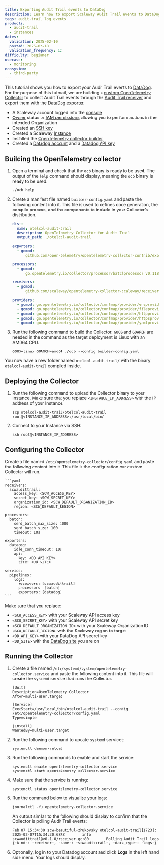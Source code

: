 ```yaml
---
title: Exporting Audit Trail events to DataDog
description: Learn how to export Scaleway Audit Trail events to DataDog
tags: audit-trail log events
products:
  - audit-trail
  - instances
dates:
  validation: 2025-02-10
  posted: 2025-02-10
  validation_frequency: 12
difficulty: beginner
usecase:
  - monitoring
ecosystem:
  - third-party
---
```




This tutorial shows you how to export your Audit Trail events to [DataDog](https://www.datadoghq.com/). For the purpose of this tutorail, we are building a [custom OpenTelemetry Collector](https://opentelemetry.io/docs/collector/custom-collector/) to collect Audit Trail events through the [Audit Trail receiver](https://github.com/scaleway/opentelemetry-collector-scaleway/tree/main/receiver/scwaudittrail) and export them with the [DataDog exporter](https://github.com/open-telemetry/opentelemetry-collector-contrib/tree/main/exporter/datadogexporter).

<Requirements />

- A Scaleway account logged into the [console](https://account.scaleway.com/?service=elements)
- [Owner](/iam/concepts/#owner) status or [IAM permissions](/iam/concepts/#permission) allowing you to perform actions in the intended Organization
- Created an [SSH key](/organizations-and-projects/how-to/create-ssh-key/)
- Created a Scaleway [Instance](/instances/how-to/create-an-instance/)
- Installed the [OpenTelemetry collector builder](https://opentelemetry.io/docs/collector/custom-collector/#step-1---install-the-builder)
- Created a [Datadog account](https://app.datadoghq.com/account/login) and a [Datadog API key](https://docs.datadoghq.com/account_management/api-app-keys/#api-keys)

## Building the OpenTelemetry collector

1. Open a terminal and check that the `ocb` binary is ready to be used. The output of the `help` command should display, meaning the `ocb` binary is ready to be used.

    ```
    ./ocb help
    ```

2. Create a manifest file named `builder-config.yaml` and paste the following content into it. This file is used to defines code generation, the compile process, and the components to include in your Collector’s distribution.

    ```yaml
    dist:
      name: otelcol-audit-trail
      description: OpenTelemetry Collector for Audit Trail
      output_path: ./otelcol-audit-trail

    exporters:
      - gomod:
          github.com/open-telemetry/opentelemetry-collector-contrib/exporter/datadogexporter v0.118.0

    processors:
      - gomod:
          go.opentelemetry.io/collector/processor/batchprocessor v0.118.0

    receivers:
      - gomod:
          github.com/scaleway/opentelemetry-collector-scaleway/receiver/scwaudittrail v0.1.0

    providers:
      - gomod: go.opentelemetry.io/collector/confmap/provider/envprovider v1.24.0
      - gomod: go.opentelemetry.io/collector/confmap/provider/fileprovider v1.24.0
      - gomod: go.opentelemetry.io/collector/confmap/provider/httpprovider v1.24.0
      - gomod: go.opentelemetry.io/collector/confmap/provider/httpsprovider v1.24.0
      - gomod: go.opentelemetry.io/collector/confmap/provider/yamlprovider v1.24.0
    ```

3. Run the following command to build the Collector. `GOOS` and `GOARCH` are needed in the command as the target deployment is Linux with an AMD64 CPU.

    ```
    GOOS=linux GOARCH=amd64 ./ocb --config builder-config.yaml
    ```

You now have a new folder named `otelcol-audit-trail/` with the binary `otelcol-audit-trail` compiled inside.

## Deploying the Collector

1. Run the following command to upload the Collector binary to your Instance. Make sure that you replace `<INSTANCE_IP_ADDRESS>` with the IP address of your Instance.

    ```
    scp otelcol-audit-trail/otelcol-audit-trail root@<INSTANCE_IP_ADDRESS>:/usr/local/bin/
    ```

2. Connect to your Instance via SSH:

    ```
    ssh root@<INSTANCE_IP_ADDRESS>
    ```

## Configuring the Collector

Create a file named `/etc/opentelemetry-collector/config.yaml` and paste the following content into it. This file is the configuration our custom Collector will run.

    ```yaml
    receivers:
      scwaudittrail:
        access_key: <SCW_ACCESS_KEY>
        secret_key: <SCW_SECRET_KEY>
        organization_id: <SCW_DEFAULT_ORGANIZATION_ID>
        region: <SCW_DEFAULT_REGION>

    processors:
      batch:
        send_batch_max_size: 1000
        send_batch_size: 100
        timeout: 10s

    exporters:
      datadog:
        idle_conn_timeout: 10s
        api:
          key: <DD_API_KEY>
          site: <DD_SITE>

    service:
      pipelines:
        logs:
          receivers: [scwaudittrail]
          processors: [batch]
          exporters: [datadog]
    ```

Make sure that you replace:

- `<SCW_ACCESS_KEY>` with your Scaleway API access key
- `<SCW_SECRET_KEY>` with your Scaleway API secret key
- `<SCW_DEFAULT_ORGANIZATION_ID>` with your Scaleway Organization ID
- `<SCW_DEFAULT_REGION>` with the Scaleway region to target
- `<DD_API_KEY>` with your DataDog API secret key
- `<DD_SITE>` with the [DataDog site](https://docs.datadoghq.com/getting_started/site/#access-the-datadog-site) you are on

## Running the Collector

1. Create a file named `/etc/systemd/system/opentelemetry-collector.service` and paste the following content into it. This file will create the `systemd` service that runs the Collector.

    ```
    [Unit]
    Description=OpenTelemetry Collector
    After=multi-user.target

    [Service]
    ExecStart=/usr/local/bin/otelcol-audit-trail --config /etc/opentelemetry-collector/config.yaml
    Type=simple

    [Install]
    WantedBy=multi-user.target
    ```

2. Run the following command to update `systemd` services:

    ```
    systemctl daemon-reload
    ```

3. Run the following commands to enable and start the service:

    ```
    systemctl enable opentelemetry-collector.service
    systemctl start opentelemetry-collector.service
    ```

4. Make sure that the service is running:

    ```
    systemctl status opentelemetry-collector.service
    ```

5. Run the command below to visualize your logs:

    ```
    journalctl -fu opentelemetry-collector.service
    ```

    An output similar to the following should display to confirm that the Collector is polling Audit Trail events:

      ```
      Feb 07 15:34:30 scw-beautiful-zhukovsky otelcol-audit-trail[1723]: 2025-02-07T15:34:30.687Z        info        scwaudittrail@v0.1.0/receiver.go:80        Polling Audit Trail logs        {"kind": "receiver", "name": "scwaudittrail", "data_type": "logs"}
      ```
6. Optionally, log in to your Datadog account and click **Logs** in the left hand side menu. Your logs should display.
    <Lightbox image={image} alt="Scaleway Secret Manager logs from the display on the Datadog interface" />